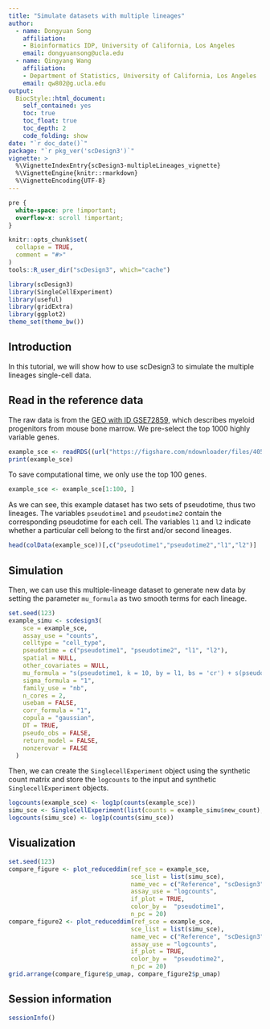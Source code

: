 ```yaml
---
title: "Simulate datasets with multiple lineages"
author: 
  - name: Dongyuan Song
    affiliation:
    - Bioinformatics IDP, University of California, Los Angeles
    email: dongyuansong@ucla.edu
  - name: Qingyang Wang
    affiliation:
    - Department of Statistics, University of California, Los Angeles
    email: qw802@g.ucla.edu
output: 
  BiocStyle::html_document:
    self_contained: yes
    toc: true
    toc_float: true
    toc_depth: 2
    code_folding: show
date: "`r doc_date()`"
package: "`r pkg_ver('scDesign3')`"
vignette: >
  %\VignetteIndexEntry{scDesign3-multipleLineages_vignette}
  %\VignetteEngine{knitr::rmarkdown}
  %\VignetteEncoding{UTF-8}
---
```


```css
pre {
  white-space: pre !important;
  overflow-x: scroll !important;
}
```

```r
knitr::opts_chunk$set(
  collapse = TRUE,
  comment = "#>"
)
tools::R_user_dir("scDesign3", which="cache")
```


```r
library(scDesign3)
library(SingleCellExperiment)
library(useful)
library(gridExtra)
library(ggplot2)
theme_set(theme_bw())
```


## Introduction
In this tutorial, we will show how to use scDesign3 to simulate the multiple lineages single-cell data.

## Read in the reference data
The raw data is from the [GEO with ID GSE72859](https://www.ncbi.nlm.nih.gov/geo/query/acc.cgi?acc=GSE72859), which describes myeloid progenitors from mouse bone marrow. We pre-select the top 1000 highly variable genes. 

```r
example_sce <- readRDS((url("https://figshare.com/ndownloader/files/40581980")))
print(example_sce)
```
To save computational time, we only use the top 100 genes.
```r
example_sce <- example_sce[1:100, ]
```

As we can see, this example dataset has two sets of pseudotime, thus two lineages. The variables `pseudotime1` and `pseudotime2` contain the corresponding pseudotime for each cell. The variables `l1` and `l2` indicate whether a particular cell belong to the first and/or second lineages.
```r
head(colData(example_sce))[,c("pseudotime1","pseudotime2","l1","l2")]
```

## Simulation
Then, we can use this multiple-lineage dataset to generate new data by setting the parameter `mu_formula` as two smooth terms for each lineage.
```r
set.seed(123)
example_simu <- scdesign3(
    sce = example_sce,
    assay_use = "counts",
    celltype = "cell_type",
    pseudotime = c("pseudotime1", "pseudotime2", "l1", "l2"),
    spatial = NULL,
    other_covariates = NULL,
    mu_formula = "s(pseudotime1, k = 10, by = l1, bs = 'cr') + s(pseudotime2, k = 10, by = l2, bs = 'cr')",
    sigma_formula = "1",
    family_use = "nb",
    n_cores = 2,
    usebam = FALSE,
    corr_formula = "1",
    copula = "gaussian",
    DT = TRUE,
    pseudo_obs = FALSE,
    return_model = FALSE,
    nonzerovar = FALSE
  )
```


Then, we can create the `SinglecellExperiment` object using the synthetic count matrix and store the `logcounts` to the input and synthetic `SinglecellExperiment` objects.
```r
logcounts(example_sce) <- log1p(counts(example_sce))
simu_sce <- SingleCellExperiment(list(counts = example_simu$new_count), colData = example_simu$new_covariate)
logcounts(simu_sce) <- log1p(counts(simu_sce))
```



## Visualization
```r
set.seed(123)
compare_figure <- plot_reduceddim(ref_sce = example_sce, 
                                  sce_list = list(simu_sce), 
                                  name_vec = c("Reference", "scDesign3"),
                                  assay_use = "logcounts", 
                                  if_plot = TRUE, 
                                  color_by =  "pseudotime1",
                                  n_pc = 20)
compare_figure2 <- plot_reduceddim(ref_sce = example_sce, 
                                  sce_list = list(simu_sce), 
                                  name_vec = c("Reference", "scDesign3"),
                                  assay_use = "logcounts", 
                                  if_plot = TRUE, 
                                  color_by =  "pseudotime2", 
                                  n_pc = 20)
grid.arrange(compare_figure$p_umap, compare_figure2$p_umap)
```




## Session information
```r
sessionInfo()
```

